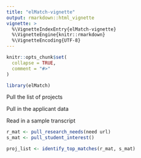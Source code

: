 ```yaml
---
title: "elMatch-vignette"
output: rmarkdown::html_vignette
vignette: >
  %\VignetteIndexEntry{elMatch-vignette}
  %\VignetteEngine{knitr::rmarkdown}
  %\VignetteEncoding{UTF-8}
---
```


```r
knitr::opts_chunk$set(
  collapse = TRUE,
  comment = "#>"
)
```

```r
library(elMatch)
```

Pull the list of projects

Pull in the applicant data

Read in a sample transcript
```r
r_mat <- pull_research_needs(need url)
s_mat <- pull_student_interest()

proj_list <- identify_top_matches(r_mat, s_mat)
```

